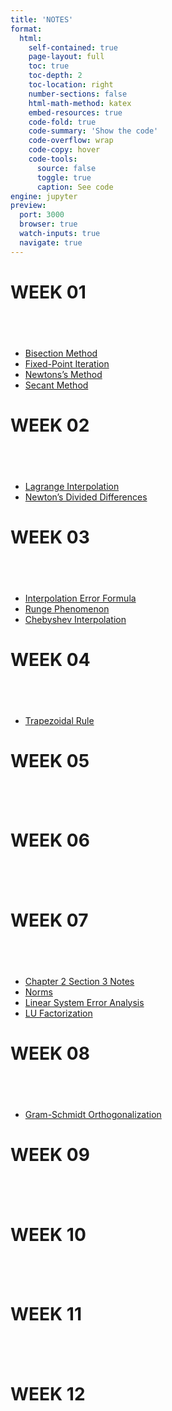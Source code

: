 ```yaml
---
title: 'NOTES'
format:
  html:
    self-contained: true
    page-layout: full
    toc: true
    toc-depth: 2
    toc-location: right
    number-sections: false
    html-math-method: katex
    embed-resources: true
    code-fold: true
    code-summary: 'Show the code'
    code-overflow: wrap
    code-copy: hover
    code-tools:
      source: false
      toggle: true
      caption: See code
engine: jupyter
preview:
  port: 3000
  browser: true
  watch-inputs: true
  navigate: true
---
```


# **WEEK 01**

::: {.callout-note icon=false collapse="true"}

# ‎

- [Bisection Method](./w01/bisection-method.html)
- [Fixed-Point Iteration](./w01/fixed-point-iteration.html)
- [Newtons's Method](./w01/newtons-method.html)
- [Secant Method](./w01/secant-method.html)

:::

# **WEEK 02**

::: {.callout-note icon=false collapse="true"}

# ‎

- [Lagrange Interpolation](./w02/lagrange-interpolation.html)
- [Newton’s Divided Differences](./w02/newtons-divided-differences.html)

:::

# **WEEK 03**

::: {.callout-note icon=false collapse="true"}

# ‎

- [Interpolation Error Formula](./w03/interpolation-error-formula.html)
- [Runge Phenomenon](./w03/runge-phenomenon.html)
- [Chebyshev Interpolation](./w03/chebyshev-interpolation.html)

:::

# **WEEK 04**

::: {.callout-note icon=false collapse="true"}

# ‎

- [Trapezoidal Rule](./w04/trapezoidal-rule.html)

:::

# **WEEK 05**

::: {.callout-note icon=false collapse="true"}

# ‎

:::

# **WEEK 06**

::: {.callout-note icon=false collapse="true"}

# ‎

:::

# **WEEK 07**

::: {.callout-note icon=false collapse="true"}

# ‎

- [Chapter 2 Section 3 Notes](./w07/2-3.html)
- [Norms](./w07/norms/index.html)
- [Linear System Error Analysis](./w07/errors-analysis-linear-systems/index.html)
- [LU Factorization](./w07/lu-factorization.html)

:::

# **WEEK 08**

::: {.callout-note icon=false collapse="true"}

# ‎

- [Gram-Schmidt Orthogonalization](./w08/gram-schmidt-orthogonalization.html)

:::

# **WEEK 09**

::: {.callout-note icon=false collapse="true"}

# ‎

:::

# **WEEK 10**

::: {.callout-note icon=false collapse="true"}

# ‎

:::

# **WEEK 11**

::: {.callout-note icon=false collapse="true"}

# ‎

:::

# **WEEK 12**

::: {.callout-note icon=false collapse="true"}

# ‎

:::
